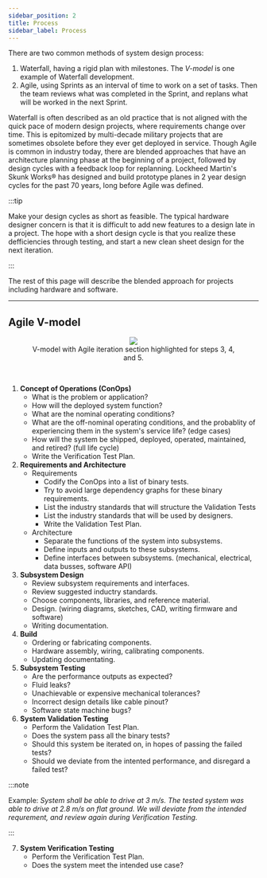 ```yaml
---
sidebar_position: 2
title: Process
sidebar_label: Process
---
```


There are two common methods of system design process:

1.  Waterfall, having a rigid plan with milestones. The _V-model_ is one example of Waterfall development.
2.  Agile, using Sprints as an interval of time to work on a set of tasks.
    Then the team reviews what was completed in the Sprint, and replans what will be worked in the next Sprint.

Waterfall is often described as an old practice that is not aligned with the quick pace of modern design projects, where requirements change over time.
This is epitomized by multi-decade military projects that are sometimes obsolete before they ever get deployed in service.
Though Agile is common in industry today, there are blended approaches that have an architecture planning phase at the beginning of a project, followed by design cycles with a feedback loop for replanning.
Lockheed Martin's Skunk Works® has designed and build prototype planes in 2 year design cycles for the past 70 years, long before Agile was defined.

:::tip

Make your design cycles as short as feasible.
The typical hardware designer concern is that it is difficult to add new features to a design late in a project.
The hope with a short design cycle is that you realize these defficiencies through testing, and start a new clean sheet design for the next iteration.

:::

The rest of this page will describe the blended approach for projects including hardware and software.

---

## Agile V-model

<figure>
  <center>
    <img src="/img/systems_images/v_model_1.png" />
    <figcaption>V-model with Agile iteration section highlighted for steps 3, 4, and 5.</figcaption>
  </center>
</figure>
<br />

1.  **Concept of Operations (ConOps)**
    - What is the problem or application?
    - How will the deployed system function?
    - What are the nominal operating conditions?
    - What are the off-nominal operating conditions, and the probablity of experiencing them in the system's service life? (edge cases)
    - How will the system be shipped, deployed, operated, maintained, and retired? (full life cycle)
    - Write the Verification Test Plan.
2.  **Requirements and Architecture**
    - Requirements
      - Codify the ConOps into a list of binary tests.
      - Try to avoid large dependency graphs for these binary requirements.
      - List the industry standards that will structure the Validation Tests
      - List the industry standards that will be used by designers.
      - Write the Validation Test Plan.
    - Architecture
      - Separate the functions of the system into subsystems.
      - Define inputs and outputs to these subsystems.
      - Define interfaces between subsystems. (mechanical, electrical, data busses, software API)
3.  **Subsystem Design**
    - Review subsystem requirements and interfaces.
    - Review suggested inductry standards.
    - Choose components, libraries, and reference material.
    - Design. (wiring diagrams, sketches, CAD, writing firmware and software)
    - Writing documentation.
4.  **Build**
    - Ordering or fabricating components.
    - Hardware assembly, wiring, calibrating components.
    - Updating documentating.
5.  **Subsystem Testing**
    - Are the performance outputs as expected?
    - Fluid leaks?
    - Unachievable or expensive mechanical tolerances?
    - Incorrect design details like cable pinout?
    - Software state machine bugs?
6.  **System Validation Testing**
    - Perform the Validation Test Plan.
    - Does the system pass all the binary tests?
    - Should this system be iterated on, in hopes of passing the failed tests?
    - Should we deviate from the intented performance, and disregard a failed test?

:::note

Example: _System shall be able to drive at 3 m/s.
The tested system was able to drive at 2.8 m/s on flat ground.
We will deviate from the intended requrement, and review again during Verification Testing._

:::

7.  **System Verification Testing**
    - Perform the Verification Test Plan.
    - Does the system meet the intended use case?
